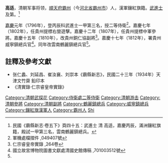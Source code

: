 {{Otheruses|高适|other=同名或類似名的其它條目描述}}
'''高适'''，清朝军事将领，[[順天府|順天府]][[霸州|霸州]]（今[[河北省|河北省]][[霸州市|霸州市]]）人，漢軍鑲紅旗籍。[[武進士|武進士]]及第。<ref>民國《霸縣新志·卷五下》頁四十五：武進士 清 高适，嘉慶丙辰，滿洲鑲紅旗籍，殿試一甲第三名，雲南鶴麗鎮總兵。</ref>

[[嘉慶|嘉慶]]元年（1796年），登丙辰科武進士一甲第三名，授二等侍衛<ref>軍機處檔摺件 ,049407號</ref>。嘉慶七年（1802年），任貴州提標右營遊擊。嘉慶十二年（1807年），任貴州提標中軍參將。嘉慶十五年（1810年），改貴州銅仁協副將<ref name="#1">仁宗睿皇帝實錄 ,264卷</ref>。嘉慶十七年（1812年），署貴州威寧鎮總兵官<ref>國立故宮博物院圖書文獻處清國史館傳稿 ,701003512號</ref>。同年改雲南鶴麗鎮總兵官<ref name="#1"/>。

==註釋及參考文獻==
{{reflist}}
*张仁蠡、刘延昌、崔汝襄、刘崇本《霸縣新志》，民國二十三年（1934年）天津文竹齋 鉛印本
*《清實錄·仁宗睿皇帝實錄》

{{清朝人物小作品}}
{{嘉慶元年丙辰科武殿試金榜}}
{{DEFAULTSORT:Gao高}}
[[Category:清朝武探花|Category:清朝武探花]]
[[Category:侍衛處二等侍衛|Category:侍衛處二等侍衛]]
[[Category:清朝游击|Category:清朝游击]]
[[Category:清朝參將|Category:清朝參將]]
[[Category:清朝副將|Category:清朝副將]]
[[Category:鶴麗鎮總兵|Category:鶴麗鎮總兵]]
[[Category:威寧鎮總兵|Category:威寧鎮總兵]]
[[Category:鑲紅旗漢軍人|Category:鑲紅旗漢軍人]]
[[Category:霸州人|Category:霸州人]]
[[Category:高姓|Shi]]